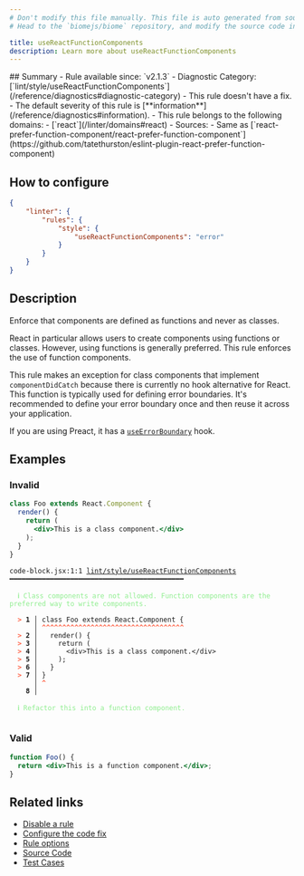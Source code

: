 ```yaml
---
# Don't modify this file manually. This file is auto generated from source, and you will lose your changes next time the website is built.
# Head to the `biomejs/biome` repository, and modify the source code in there.

title: useReactFunctionComponents
description: Learn more about useReactFunctionComponents
---
```


<Tabs>
<TabItem label="JSX and TSX" icon="seti:javascript">
## Summary
- Rule available since: `v2.1.3`
- Diagnostic Category: [`lint/style/useReactFunctionComponents`](/reference/diagnostics#diagnostic-category)
- This rule doesn't have a fix.
- The default severity of this rule is [**information**](/reference/diagnostics#information).
- This rule belongs to the following domains:
  - [`react`](/linter/domains#react)
- Sources: 
  - Same as [`react-prefer-function-component/react-prefer-function-component`](https://github.com/tatethurston/eslint-plugin-react-prefer-function-component)

## How to configure
```json title="biome.json"
{
	"linter": {
		"rules": {
			"style": {
				"useReactFunctionComponents": "error"
			}
		}
	}
}

```
## Description
Enforce that components are defined as functions and never as classes.

React in particular allows users to create components using functions or classes.
However, using functions is generally preferred. This rule enforces the use of function components.

This rule makes an exception for class components that implement `componentDidCatch` because there is
currently no hook alternative for React. This function is typically used for defining error boundaries.
It's recommended to define your error boundary once and then reuse it across your application.

If you are using Preact, it has a [`useErrorBoundary`](https://preactjs.com/guide/v10/hooks/#useerrorboundary) hook.

## Examples

### Invalid

```jsx
class Foo extends React.Component {
  render() {
    return (
      <div>This is a class component.</div>
    );
  }
}
```

<pre class="language-text"><code class="language-text">code-block.jsx:1:1 <a href="https://biomejs.dev/linter/rules/use-react-function-components">lint/style/useReactFunctionComponents</a> ━━━━━━━━━━━━━━━━━━━━━━━━━━━━━━━━━━━━━━━━━━━<br /><br />  <strong><span style="color: lightgreen;">ℹ</span></strong> <span style="color: lightgreen;">Class components are not allowed. Function components are the preferred way to write components.</span><br />  <br />  <strong><span style="color: Tomato;">&gt;</span></strong> <strong>1 │ </strong>class Foo extends React.Component &#123;<br />   <strong>   │ </strong><strong><span style="color: Tomato;">^</span></strong><strong><span style="color: Tomato;">^</span></strong><strong><span style="color: Tomato;">^</span></strong><strong><span style="color: Tomato;">^</span></strong><strong><span style="color: Tomato;">^</span></strong><strong><span style="color: Tomato;">^</span></strong><strong><span style="color: Tomato;">^</span></strong><strong><span style="color: Tomato;">^</span></strong><strong><span style="color: Tomato;">^</span></strong><strong><span style="color: Tomato;">^</span></strong><strong><span style="color: Tomato;">^</span></strong><strong><span style="color: Tomato;">^</span></strong><strong><span style="color: Tomato;">^</span></strong><strong><span style="color: Tomato;">^</span></strong><strong><span style="color: Tomato;">^</span></strong><strong><span style="color: Tomato;">^</span></strong><strong><span style="color: Tomato;">^</span></strong><strong><span style="color: Tomato;">^</span></strong><strong><span style="color: Tomato;">^</span></strong><strong><span style="color: Tomato;">^</span></strong><strong><span style="color: Tomato;">^</span></strong><strong><span style="color: Tomato;">^</span></strong><strong><span style="color: Tomato;">^</span></strong><strong><span style="color: Tomato;">^</span></strong><strong><span style="color: Tomato;">^</span></strong><strong><span style="color: Tomato;">^</span></strong><strong><span style="color: Tomato;">^</span></strong><strong><span style="color: Tomato;">^</span></strong><strong><span style="color: Tomato;">^</span></strong><strong><span style="color: Tomato;">^</span></strong><strong><span style="color: Tomato;">^</span></strong><strong><span style="color: Tomato;">^</span></strong><strong><span style="color: Tomato;">^</span></strong><strong><span style="color: Tomato;">^</span></strong><strong><span style="color: Tomato;">^</span></strong><br />  <strong><span style="color: Tomato;">&gt;</span></strong> <strong>2 │ </strong>  render() &#123;<br />  <strong><span style="color: Tomato;">&gt;</span></strong> <strong>3 │ </strong>    return (<br />  <strong><span style="color: Tomato;">&gt;</span></strong> <strong>4 │ </strong>      &lt;div&gt;This is a class component.&lt;/div&gt;<br />  <strong><span style="color: Tomato;">&gt;</span></strong> <strong>5 │ </strong>    );<br />  <strong><span style="color: Tomato;">&gt;</span></strong> <strong>6 │ </strong>  &#125;<br />  <strong><span style="color: Tomato;">&gt;</span></strong> <strong>7 │ </strong>&#125;<br />   <strong>   │ </strong><strong><span style="color: Tomato;">^</span></strong><br />    <strong>8 │ </strong><br />  <br />  <strong><span style="color: lightgreen;">ℹ</span></strong> <span style="color: lightgreen;">Refactor this into a function component.</span><br />  <br /></code></pre>

### Valid

```jsx
function Foo() {
  return <div>This is a function component.</div>;
}
```

## Related links

- [Disable a rule](/linter/#disable-a-rule)
- [Configure the code fix](/linter#configure-the-code-fix)
- [Rule options](/linter/#rule-options)
- [Source Code](https://github.com/biomejs/biome/blob/main/crates/biome_js_analyze/src/lint/style/use_react_function_components.rs)
- [Test Cases](https://github.com/biomejs/biome/blob/main/crates/biome_js_analyze/tests/specs/style/useReactFunctionComponents)

</TabItem>
</Tabs>

